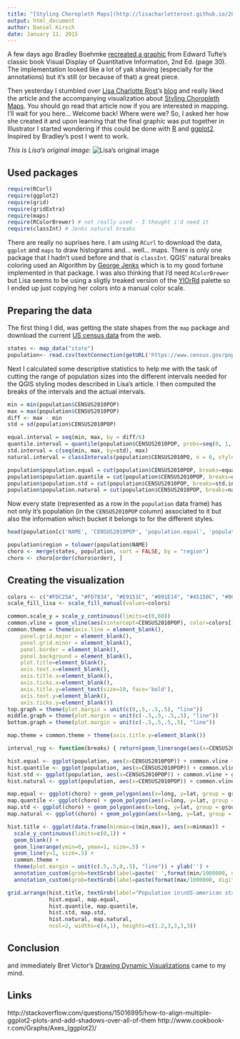 ```yaml
---
title: "[Styling Choropleth Maps](http://lisacharlotterost.github.io/2014/12/14/Styling-Choropleth-Maps%202/) recreated in R"
output: html_document
author: Daniel Kirsch
date: January 11, 2015
---
```


A few days ago Bradley Boehmke [recreated a graphic](http://rpubs.com/bradleyboehmke/weather_graphic) from Edward Tufte's classic book Visual Display of Quantitative Information, 2nd Ed. (page 30). The implementation looked like a lot of yak shaving (especially for the annotations) but it's still (or because of that) a great piece.

Then yesterday I stumbled over [Lisa Charlotte Rost](http://www.lisacharlotterost.de/)'s [blog](http://lisacharlotterost.github.io/) and really liked the article and the accompanying visualization about [Styling Choropleth Maps](http://lisacharlotterost.github.io/2014/12/14/Styling-Choropleth-Maps%202/). You should go read that article now if you are interested in mapping. I'll wait for you here... Welcome back! Where were we? So, I asked her how she created it and upon learning that the final graphic was put together in Illustrator I started wondering if this could be done with [R](http://www.r-project.org/) and [ggplot2](http://ggplot2.org/). Inspired by Bradley's post I went to work.

_This is Lisa's original image:_
![Lisa's original image](http://lisacharlotterost.github.io/pic/141214_categories.jpg)

## Used packages

```r
require(RCurl)
require(ggplot2)
require(grid)
require(gridExtra)
require(maps)
require(RColorBrewer) # not really used - I thought i'd need it
require(classInt) # Jenks natural breaks
```

There are really no suprises here. I am using `RCurl` to download the data, `ggplot` and `maps` to draw histograms and... well... maps. There is only one package that I hadn't used before and that is `classInt`. QGIS' natural breaks coloring used an Algorithm by [George Jenks](http://en.wikipedia.org/wiki/Jenks_natural_breaks_optimization) which is to my good fortune implemented in that package. I was also thinking that I'd need `RColorBrewer` but Lisa seems to be using a sligtly treaked version of the [YlOrRd](http://colorbrewer2.org/) palette so I ended up just copying her colors into a manual color scale.

## Preparing the data

The first thing I did, was getting the state shapes from the `map` package and download the current [US census data](https://www.census.gov) from the web.

```r
states <- map_data("state")
population<- read.csv(textConnection(getURL('https://www.census.gov/popest/data/national/totals/2014/files/NST_EST2014_ALLDATA.csv')))[-(1:5),]
```

Next I calculated some descriptive statistics to help me with the task of cutting the range of population sizes into the different intervals needed for the QGIS styling modes described in Lisa's article. I then computed the breaks of the intervals and the actual intervals.

```r
min = min(population$CENSUS2010POP)
max = max(population$CENSUS2010POP)
diff <- max - min
std = sd(population$CENSUS2010POP)

equal.interval = seq(min, max, by = diff/6)
quantile.interval = quantile(population$CENSUS2010POP, probs=seq(0, 1, by = 1/6))
std.interval = c(seq(min, max, by=std), max)
natural.interval = classIntervals(population$CENSUS2010PO, n = 6, style = 'jenks')$brks

population$population.equal = cut(population$CENSUS2010POP, breaks=equal.interval, include.lowest = TRUE)
population$population.quantile = cut(population$CENSUS2010POP, breaks=quantile.interval, include.lowest = TRUE)
population$population.std = cut(population$CENSUS2010POP, breaks=std.interval, include.lowest = TRUE)
population$population.natural = cut(population$CENSUS2010POP, breaks=natural.interval, include.lowest = TRUE)
```

Now every state (represented as a row in the `population` data frame) has not only it's population (in the `CENSUS2010POP` column) associated to it but also the information which bucket it belongs to for the different styles.

```r
head(population[c('NAME', 'CENSUS2010POP', 'population.equal', 'population.quantile', 'population.std', 'population.natural')])
```

```r
population$region = tolower(population$NAME)
choro <- merge(states, population, sort = FALSE, by = "region")
choro <- choro[order(choro$order), ]
```

## Creating the visualization

```r

colors <- c("#FDC25A", "#FD7834", "#E9151C", "#891E14", "#45150C", "#000000") # copied from lisa's maps - not exactly but close to YlOrRd
scale_fill_lisa <- scale_fill_manual(values=colors)

common.scale_y = scale_y_continuous(limits=c(0,60))
common.vline = geom_vline(aes(xintercept=CENSUS2010POP), color=colors[1], size=0.5)
common.theme = theme(axis.line = element_blank(),
    panel.grid.major = element_blank(),
    panel.grid.minor = element_blank(),
    panel.border = element_blank(),
    panel.background = element_blank(),
    plot.title=element_blank(),
    axis.text.x=element_blank(),
    axis.title.x=element_blank(),
    axis.ticks.x=element_blank(),
    axis.title.y=element_text(size=10, face='bold'),
    axis.text.y=element_blank(),
    axis.ticks.y=element_blank())
top.graph = theme(plot.margin = unit(c(0,.5,-.5,.5), "line"))
middle.graph = theme(plot.margin = unit(c(-.5,.5,-.5,.5), "line"))
bottom.graph = theme(plot.margin = unit(c(-.5,.5,.5,.5), "line"))

map.theme = common.theme + theme(axis.title.y=element_blank())

interval_rug <- function(breaks) { return(geom_linerange(aes(x=CENSUS2010POP), ymin=-5, ymax=0, data=data.frame(CENSUS2010POP=breaks))) }

hist.equal <- ggplot(population, aes(x=CENSUS2010POP)) + common.vline + geom_histogram(breaks=equal.interval, fill='black', color='black') + interval_rug(equal.interval) + common.scale_y + top.graph + common.theme + ylab("Equal Interval")
hist.quantile <- ggplot(population, aes(x=CENSUS2010POP)) + common.vline + geom_histogram(breaks=quantile.interval, fill='black', color='black') + interval_rug(quantile.interval) + common.scale_y + middle.graph + common.theme + ylab("Quantile")
hist.std <- ggplot(population, aes(x=CENSUS2010POP)) + common.vline + geom_histogram(breaks=std.interval, fill='black', color='black') + geom_line(y=0) + interval_rug(std.interval) + common.scale_y + middle.graph + common.theme + ylab("Std Deviation")
hist.natural <- ggplot(population, aes(x=CENSUS2010POP)) + common.vline + geom_histogram(breaks=natural.interval, fill='black', color='black') + interval_rug(natural.interval) + common.scale_y + bottom.graph + common.theme + ylab("Natural breaks")

map.equal <- ggplot(choro) + geom_polygon(aes(x=long, y=lat, group = group, fill = population.equal), color="white", size=.2) + scale_fill_lisa + guides(fill=FALSE) + map.theme
map.quantile <- ggplot(choro) + geom_polygon(aes(x=long, y=lat, group = group, fill = population.quantile), color="white", size=.2) + scale_fill_lisa + guides(fill=FALSE) + map.theme
map.std <- ggplot(choro) + geom_polygon(aes(x=long, y=lat, group = group, fill = population.std), color="white", size=.2) + scale_fill_lisa + guides(fill=FALSE) + map.theme
map.natural <- ggplot(choro) + geom_polygon(aes(x=long, y=lat, group = group, fill = population.natural), color="white", size=.2) + scale_fill_lisa + guides(fill=FALSE) + map.theme

hist.title <- ggplot(data.frame(minmax=c(min,max)), aes(x=minmax)) +
  scale_y_continuous(limits=c(0,1)) +
  geom_blank() +
  geom_linerange(ymin=0, ymax=1, size=.5) +
  geom_line(y=1, size=.5) +
  common.theme +
  theme(plot.margin = unit(c(.5,.5,0,.5), "line")) + ylab('') +
  annotation_custom(grob=textGrob(label=paste(' ',format(min/1000000, digits=2),'m people'), just='left', gp=gpar(fontsize = 10, fontface='bold')), xmin=min, xmax=min) +
  annotation_custom(grob=textGrob(label=paste(format(max/1000000, digits=2),'m people '), just='right', gp=gpar(fontsize = 10, fontface='bold')), xmin=max, xmax=max)
```

```r
grid.arrange(hist.title, textGrob(label="Population in\nUS-american states", just='left', x= unit(0, "npc"), gp=gpar(fontsize = 10, fontface='bold')),
             hist.equal, map.equal,
             hist.quantile, map.quantile,
             hist.std, map.std,
             hist.natural, map.natural,
             ncol=2, widths=c(4,1), heights=c(1.2,3,3,3,3))
```

## Conclusion

and immediately Bret Victor's [Drawing Dynamic Visualizations](https://vimeo.com/66085662) came to my mind. 

## Links

http://stackoverflow.com/questions/15016995/how-to-align-multiple-ggplot2-plots-and-add-shadows-over-all-of-them
http://www.cookbook-r.com/Graphs/Axes_(ggplot2)/